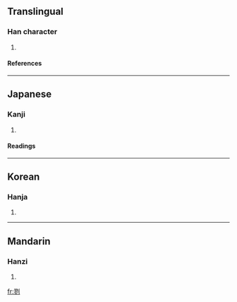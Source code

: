 ==Translingual==
===Han character===
{{Han char|rn=18|rad=刀|as=11|sn=13|four=|canj=尸竹中弓 (SHLN)}}
# {{defn|Han}}
====References====
{{Han ref|kx=0143.210|dkj=02149|dj=0324.070|hdz=10354.150|uh=5279|ud=21113}}
----
==Japanese==
===Kanji===
{{ja-kanji|grade=|rs=刀11}}
# {{defn|Japanese}} 
====Readings====
{{ja-readings|on=[[りく]] (riku), [[ろく]] (roku), [[きょう]] (kyō), [[く]] (ku)|kun=[[けずる]] (kezuru)}}
----
==Korean==
===Hanja===
{{ko-hanja|hangeul=륙|rv=ryuk|mr=ryuk}}
# {{defn|Korean}}
----
==Mandarin==
===Hanzi===
{{cmn-hanzi|pin=[[chāo]] (chao1), [[lù]] (lu4)|wg=ch'ao<sup>1</sup>, lu<sup>4</sup>}}
# {{defn|Mandarin}}

[[fr:剹]]